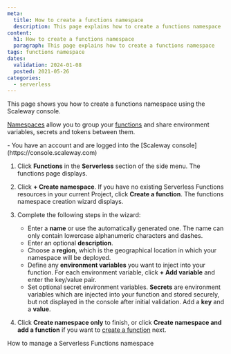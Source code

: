 ```yaml
---
meta:
  title: How to create a functions namespace
  description: This page explains how to create a functions namespace
content:
  h1: How to create a functions namespace
  paragraph: This page explains how to create a functions namespace
tags: functions namespace 
dates:
  validation: 2024-01-08
  posted: 2021-05-26
categories:
  - serverless
---
```


This page shows you how to create a functions namespace using the Scaleway console.

[Namespaces](/serverless/functions/concepts/#namespace) allow you to group your [functions](/serverless/functions/concepts/#function) and share environment variables, secrets and tokens between them.

<Macro id="requirements" />

<Message type="requirement">
  - You have an account and are logged into the [Scaleway console](https://console.scaleway.com)
</Message>

1. Click **Functions** in the **Serverless** section of the side menu. The functions page displays.

2. Click **+ Create namespace**. If you have no existing Serverless Functions resources in your current Project, click **Create a function**. The functions namespace creation wizard displays.

3. Complete the following steps in the wizard:
    - Enter a **name** or use the automatically generated one. The name can only contain lowercase alphanumeric characters and dashes.
    - Enter an optional **description**.
    - Choose a **region**, which is the geographical location in which your namespace will be deployed.
    - Define any **environment variables** you want to inject into your function. For each environment variable, click **+ Add variable** and enter the key/value pair.
    - Set optional secret environment variables. **Secrets** are environment variables which are injected into your function and stored securely, but not displayed in the console after initial validation. Add a **key** and a **value**.
4. Click **Create namespace only** to finish, or click **Create namespace and add a function** if you want to [create a function](/serverless/functions/how-to/create-a-function/) next.

<Navigation title="See also">
  <NextButton to="/serverless/functions/how-to/manage-a-functions-namespace/">How to manage a Serverless Functions namespace</NextButton>
</Navigation>

